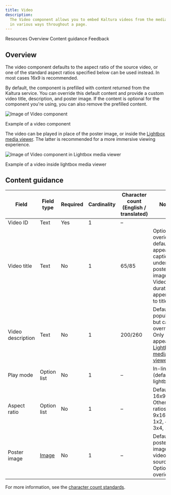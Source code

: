 ```yaml
---
title: Video
description:
  The Video component allows you to embed Kaltura videos from the media center
  in various ways throughout a page.
---
```



<ComponentDescription name="Video" type="ui" />

<AnchorLinks>

<AnchorLink>Resources</AnchorLink>
<AnchorLink>Overview</AnchorLink>
<AnchorLink>Content guidance</AnchorLink>
<AnchorLink>Feedback</AnchorLink>

</AnchorLinks>

<ResourceLinks name="Video" type="ui" />

## Overview

The video component defaults to the aspect ratio of the source video, or one of
the standard aspect ratios specified below can be used instead. In most cases
16x9 is recommended.

By default, the component is prefilled with content returned from the Kaltura
service. You can override this default content and provide a custom video title,
description, and poster image. If the content is optional for the component
you're using, you can also remove the prefilled content.

<Row>
<Column colMd={8} colLg={8}>

![Image of Video component](../../images/component/video/video-default.jpg)

<Caption>Example of a video component</Caption>
</Column>
</Row>

The video can be played in place of the poster image, or inside the
[Lightbox media viewer](./lightbox-media-viewer). The latter is recommended for
a more immersive viewing experience.

![Image of Video component in Lightbox media viewer](../../images/component/lightbox-media-viewer/lightbox-media-viewer-use-case-07.jpg)

<Caption>Example of a video inside lightbox media viewer</Caption>

## Content guidance

| Field        | Field type  | Required | Cardinality | Character count <br/>(English / translated) |Notes                                                |
| ------------ | ----------- | -------- | ----------- | --------------------------------------------|------------------- |
| Video ID     | Text        | Yes      | 1           |   –                                          |                   |
| Video title  | Text        | No       | 1           |   65/85          |Optional overide of default title appears as caption under poster image. Video duration appended to title.      |
| Video description | Text | No       | 1           |    200/260             |Default populates but can be overridden. Only appears in [Lightbox media viewer](./lightbox-media-viewer).|
| Play mode | Option list       | No       | 1           |   –              |In-line (default), lightbox                      |
| Aspect ratio      | Option list | No       | 1           |      –           |Default is 16x9. Other ratios are 9x16, 2x1, 1x2, 4x3, 3x4, 1x1. |
|Poster image | [Image](https://www.ibm.com/standards/carbon/components/images) | No | 1 | – | Default to poster image from video source. Optional overide |

For more information, see the
[character count standards](https://github.com/carbon-design-system/carbon-for-ibm-dotcom-website/wiki/Character-count-standards).

<ComponentFooter name="Video" type="ui" />
